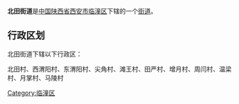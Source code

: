 {{中国乡级行政区
|行政区全称 = 北田街道
|景观照片文件名 = 
|景观照片描述 = 
|汉语拼音 =
|其他语言 = 
|其他语言名称 = 
|位置图文件名 = 
|位置图描述 = 
|自定义图片=
|上级行政区 = [[陕西省|陕西省]][[西安市|西安市]][[临潼区|临潼区]]
|行政区类别 = [[街道_(行政区划)|街道]]
|行政区划代码 = 
|行政区划 = 
|村委会 = 
|居委会 = 
|建置时间 = 
|领导职位 = 
|领导名称 = 
|政府驻地 = 
|毗邻 = 
|地理坐标 = 
|总面积 = 
|总人口 = 
|户籍人口 = 
|户籍人口年份 = 
|常住人口 = 
|常住人口年份 = 
|人口密度 = 
|GDP = 
|邮政编码 = 
|电话区号 = 
|官方网站 = 
|网站名称 = 
}}
{{about|中国陕西省西安市下辖的行政区划|山西省晋中市榆次区的行政区划|北田镇}}
'''北田街道'''是[[中华人民共和国|中国]][[陕西省|陕西省]][[西安市|西安市]][[临潼区|临潼区]]下辖的一个[[街道_(行政区划)|街道]]。

== 行政区划 ==
北田街道下辖以下行政区：

北田村、西渭阳村、东渭阳村、尖角村、滩王村、田严村、增月村、周闫村、温梁村、月掌村、马陵村

{{陕西小作品}}
{{临潼区行政区划}}

[[Category:临潼区|Category:临潼区]]